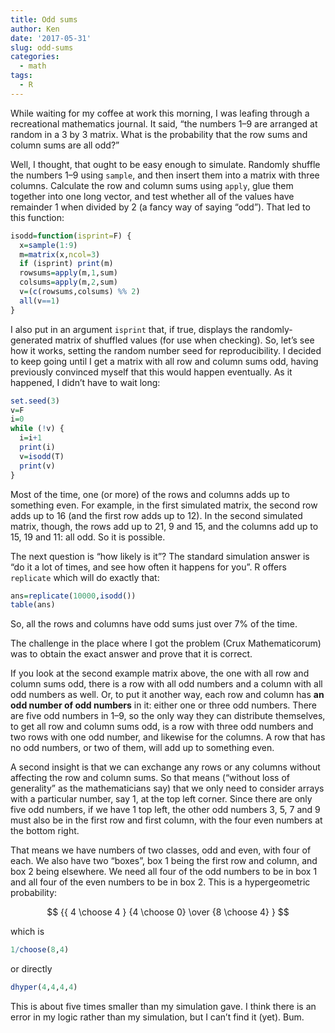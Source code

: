 ```yaml
---
title: Odd sums
author: Ken
date: '2017-05-31'
slug: odd-sums
categories:
  - math
tags:
  - R
---
```


While waiting for my coffee at work this morning, I was leafing through a recreational mathematics journal. It said, "the numbers 1--9 are arranged at random in a 3 by 3 matrix. What is the probability that the row sums and column sums are all odd?"

Well, I thought, that ought to be easy enough to simulate. Randomly shuffle the numbers 1--9 using `sample`, and then insert them into a matrix with three columns. Calculate the row and column sums using `apply`, glue them together into one long vector, and test whether all of the values have remainder 1 when divided by 2 (a fancy way of saying "odd"). That led to this function:

```r
isodd=function(isprint=F) {
  x=sample(1:9)
  m=matrix(x,ncol=3)
  if (isprint) print(m)
  rowsums=apply(m,1,sum)
  colsums=apply(m,2,sum)
  v=(c(rowsums,colsums) %% 2)
  all(v==1)
}
```

I also put in an argument `isprint` that, if true, displays the randomly-generated matrix of shuffled values (for use when checking). So, let's see how it works, setting the random number seed for reproducibility. I decided to keep going until I get a matrix with all row and column sums odd, having previously convinced myself that this would happen eventually. As it happened, I didn't have to wait long:

```r
set.seed(3)
v=F
i=0
while (!v) {
  i=i+1
  print(i)
  v=isodd(T)
  print(v)
}
```

Most of the time, one (or more) of the rows and columns adds up to something even. For example, in the first simulated matrix, the second row adds up to 16 (and the first row adds up to 12). In the second simulated matrix, though, the rows add up to 21, 9 and 15, and the columns add up to 15, 19 and 11: all odd. So it is possible.

The next question is "how likely is it"? The standard simulation answer is "do it a lot of times, and see how often it happens for you". R offers `replicate` which will do exactly that:

```r
ans=replicate(10000,isodd())
table(ans)
```

So, all the rows and columns have odd sums just over 7% of the time.

The challenge in the place where I got the problem (Crux Mathematicorum) was to obtain the exact answer and prove that it is correct. 

If you look at the second example matrix above, the one with all row and column sums odd, there is a row with all odd numbers and a column with all odd numbers as well. Or, to put it another way, each row and column has **an odd number of odd numbers** in it: either one or three odd numbers. There are five odd numbers in 1--9, so the only way they can distribute themselves, to get all row and column sums odd, is a row with three odd numbers and two rows with one odd number, and likewise for the columns. A row that has no odd numbers, or two of them, will add up to something even.

A second insight is that we can exchange any rows or any columns without affecting the row and column sums. So that means ("without loss of generality" as the mathematicians say) that we only need to consider arrays with a particular number, say 1, at the top left corner. Since there are only five odd numbers, if we have 1 top left, the other odd numbers 3, 5, 7 and 9 must also be in the first row and first column, with the four even numbers at the bottom right.

That means we have numbers of two classes, odd and even, with four of each. We also have two "boxes", box 1 being the first row and column, and box 2 being elsewhere. We need all four of the odd numbers to be in box 1 and all four of the even numbers to be in box 2. This is a hypergeometric probability:

$$
{{ 4 \choose 4 } {4 \choose 0} \over {8 \choose 4} }
$$

which is

```r
1/choose(8,4)
```

or directly

```r
dhyper(4,4,4,4)
```

This is about five times smaller than my simulation gave. I think there is an error in my logic rather than my simulation, but I can't find it (yet). Bum.

